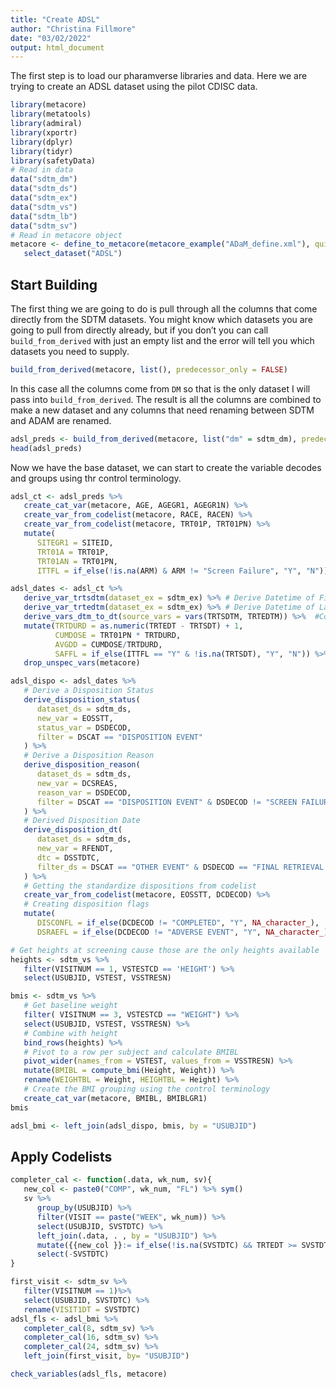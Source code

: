 ```yaml
---
title: "Create ADSL"
author: "Christina Fillmore"
date: "03/02/2022"
output: html_document
---
```

The first step is to load our pharamverse libraries and data. Here we are trying to create an ADSL dataset using the pilot CDISC data. 
```r
library(metacore)
library(metatools)
library(admiral)
library(xportr)
library(dplyr)
library(tidyr)
library(safetyData)
# Read in data 
data("sdtm_dm")
data("sdtm_ds")
data("sdtm_ex")
data("sdtm_vs")
data("sdtm_lb")
data("sdtm_sv")
# Read in metacore object 
metacore <- define_to_metacore(metacore_example("ADaM_define.xml"), quiet = TRUE) %>% 
   select_dataset("ADSL")
```

## Start Building 


The first thing we are going to do is pull through all the columns that come directly from the SDTM datasets. You might know which datasets you are going to pull from directly already, but if you don't you can call `build_from_derived` with just an empty list and the error will tell you which datasets you need to supply. 
```r
build_from_derived(metacore, list(), predecessor_only = FALSE)
```

In this case all the columns come from `DM` so that is the only dataset I will pass into `build_from_derived`. The result is all the columns are combined to make a new dataset and any columns that need renaming between SDTM and ADAM are renamed. 
```r
adsl_preds <- build_from_derived(metacore, list("dm" = sdtm_dm), predecessor_only = FALSE, keep = TRUE)
head(adsl_preds)
```


Now we have the base dataset, we can start to create the variable decodes and groups using thr control terminology. 

```r
adsl_ct <- adsl_preds %>% 
   create_cat_var(metacore, AGE, AGEGR1, AGEGR1N) %>% 
   create_var_from_codelist(metacore, RACE, RACEN) %>% 
   create_var_from_codelist(metacore, TRT01P, TRT01PN) %>% 
   mutate(
      SITEGR1 = SITEID, 
      TRT01A = TRT01P,
      TRT01AN = TRT01PN,
      ITTFL = if_else(!is.na(ARM) & ARM != "Screen Failure", "Y", "N"))
```




```r
adsl_dates <- adsl_ct %>%
   derive_var_trtsdtm(dataset_ex = sdtm_ex) %>% # Derive Datetime of First Exposure to Treatment
   derive_var_trtedtm(dataset_ex = sdtm_ex) %>% # Derive Datetime of Last Exposure to Treatment
   derive_vars_dtm_to_dt(source_vars = vars(TRTSDTM, TRTEDTM)) %>%  #Convert Datetime variables to date 
   mutate(TRTDURD = as.numeric(TRTEDT - TRTSDT) + 1,
          CUMDOSE = TRT01PN * TRTDURD,
          AVGDD = CUMDOSE/TRTDURD,
          SAFFL = if_else(ITTFL == "Y" & !is.na(TRTSDT), "Y", "N")) %>% 
   drop_unspec_vars(metacore)
```



```r
adsl_dispo <- adsl_dates %>% 
   # Derive a Disposition Status 
   derive_disposition_status(
      dataset_ds = sdtm_ds,
      new_var = EOSSTT,
      status_var = DSDECOD,
      filter = DSCAT == "DISPOSITION EVENT"
   ) %>%
   # Derive a Disposition Reason
   derive_disposition_reason(
      dataset_ds = sdtm_ds,
      new_var = DCSREAS,
      reason_var = DSDECOD,
      filter = DSCAT == "DISPOSITION EVENT" & DSDECOD != "SCREEN FAILURE"
   ) %>% 
   # Derived Disposition Date 
   derive_disposition_dt(
      dataset_ds = sdtm_ds,
      new_var = RFENDT,
      dtc = DSSTDTC,
      filter_ds = DSCAT == "OTHER EVENT" & DSDECOD == "FINAL RETRIEVAL VISIT"
   ) %>% 
   # Getting the standardize dispositions from codelist 
   create_var_from_codelist(metacore, EOSSTT, DCDECOD) %>% 
   # Creating disposition flags 
   mutate(
      DISCONFL = if_else(DCDECOD != "COMPLETED", "Y", NA_character_),
      DSRAEFL = if_else(DCDECOD != "ADVERSE EVENT", "Y", NA_character_))

```



```r
# Get heights at screening cause those are the only heights available 
heights <- sdtm_vs %>% 
   filter(VISITNUM == 1, VSTESTCD == 'HEIGHT') %>% 
   select(USUBJID, VSTEST, VSSTRESN)

bmis <- sdtm_vs %>% 
   # Get baseline weight 
   filter( VISITNUM == 3, VSTESTCD == "WEIGHT") %>% 
   select(USUBJID, VSTEST, VSSTRESN) %>% 
   # Combine with height 
   bind_rows(heights) %>% 
   # Pivot to a row per subject and calculate BMIBL
   pivot_wider(names_from = VSTEST, values_from = VSSTRESN) %>% 
   mutate(BMIBL = compute_bmi(Height, Weight)) %>% 
   rename(WEIGHTBL = Weight, HEIGHTBL = Height) %>%
   # Create the BMI grouping using the control terminology 
   create_cat_var(metacore, BMIBL, BMIBLGR1)
bmis 

adsl_bmi <- left_join(adsl_dispo, bmis, by = "USUBJID")

```


## Apply Codelists

```r

completer_cal <- function(.data, wk_num, sv){
   new_col <- paste0("COMP", wk_num, "FL") %>% sym()
   sv %>% 
      group_by(USUBJID) %>% 
      filter(VISIT == paste("WEEK", wk_num)) %>% 
      select(USUBJID, SVSTDTC) %>% 
      left_join(.data, . , by = "USUBJID") %>% 
      mutate({{new_col }}:= if_else(!is.na(SVSTDTC) && TRTEDT >= SVSTDTC, "Y", "N")) %>% 
      select(-SVSTDTC)
}

first_visit <- sdtm_sv %>% 
   filter(VISITNUM == 1)%>% 
   select(USUBJID, SVSTDTC) %>% 
   rename(VISIT1DT = SVSTDTC)
adsl_fls <- adsl_bmi %>% 
   completer_cal(8, sdtm_sv) %>% 
   completer_cal(16, sdtm_sv) %>% 
   completer_cal(24, sdtm_sv) %>% 
   left_join(first_visit, by= "USUBJID")
```

```r
check_variables(adsl_fls, metacore)
```

